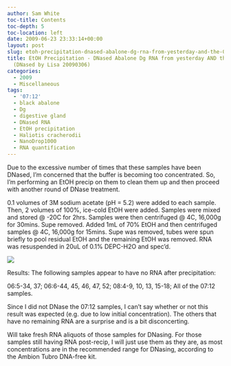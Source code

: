 ```yaml
---
author: Sam White
toc-title: Contents
toc-depth: 5
toc-location: left
date: 2009-06-23 23:33:14+00:00
layout: post
slug: etoh-precipitation-dnased-abalone-dg-rna-from-yesterday-and-the-0712-set-dnased-by-lisa-20090306
title: EtOH Precipitation - DNased Abalone Dg RNA from yesterday AND the 07:12 set
  (DNased by Lisa 20090306)
categories:
  - 2009
  - Miscellaneous
tags:
  - '07:12'
  - black abalone
  - Dg
  - digestive gland
  - DNased RNA
  - EtOH precipitation
  - Haliotis cracherodii
  - NanoDrop1000
  - RNA quantification
---
```


Due to the excessive number of times that these samples have been DNased, I'm concerned that the buffer is becoming too concentrated. So, I'm performing an EtOH precip on them to clean them up and then proceed with another round of DNase treatment.

0.1 volumes of 3M sodium acetate (pH = 5.2) were added to each sample. Then, 2 volumes of 100%, ice-cold EtOH were added. Samples were mixed and stored @ -20C for 2hrs. Samples were then centrifuged @ 4C, 16,000g for 30mins. Supe removed. Added 1mL of 70% EtOH and then centrifuged samples @ 4C, 16,000g for 15mins. Supe was removed, tubes were spun briefly to pool residual EtOH and the remaining EtOH was removed. RNA was resuspended in 20uL of 0.1% DEPC-H2O and spec'd.

![](https://eagle.fish.washington.edu/Arabidopsis/RNA%20Spec%20Readings/20090623%20RNA%20SJW.jpg)

Results: The following samples appear to have no RNA after precipitation:

06:5-34, 37; 06:6-44, 45, 46, 47, 52; 08:4-9, 10, 13, 15-18; All of the 07:12 samples.

Since I did not DNase the 07:12 samples, I can't say whether or not this result was expected (e.g. due to low initial concentration). The others that have no remaining RNA are a surprise and is a bit disconcerting.

Will take fresh RNA aliquots of those samples for DNasing. For those samples still having RNA post-recip, I will just use them as they are, as most concentrations are in the recommended range for DNasing, according to the Ambion Tubro DNA-free kit.
